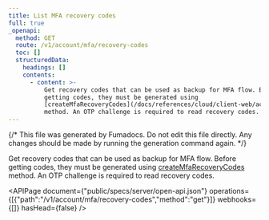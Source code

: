 ```yaml
---
title: List MFA recovery codes
full: true
_openapi:
  method: GET
  route: /v1/account/mfa/recovery-codes
  toc: []
  structuredData:
    headings: []
    contents:
      - content: >-
          Get recovery codes that can be used as backup for MFA flow. Before
          getting codes, they must be generated using
          [createMfaRecoveryCodes](/docs/references/cloud/client-web/account#createMfaRecoveryCodes)
          method. An OTP challenge is required to read recovery codes.
---
```


{/* This file was generated by Fumadocs. Do not edit this file directly. Any changes should be made by running the generation command again. */}

Get recovery codes that can be used as backup for MFA flow. Before getting codes, they must be generated using [createMfaRecoveryCodes](/docs/references/cloud/client-web/account#createMfaRecoveryCodes) method. An OTP challenge is required to read recovery codes.

<APIPage document={"public/specs/server/open-api.json"} operations={[{"path":"/v1/account/mfa/recovery-codes","method":"get"}]} webhooks={[]} hasHead={false} />